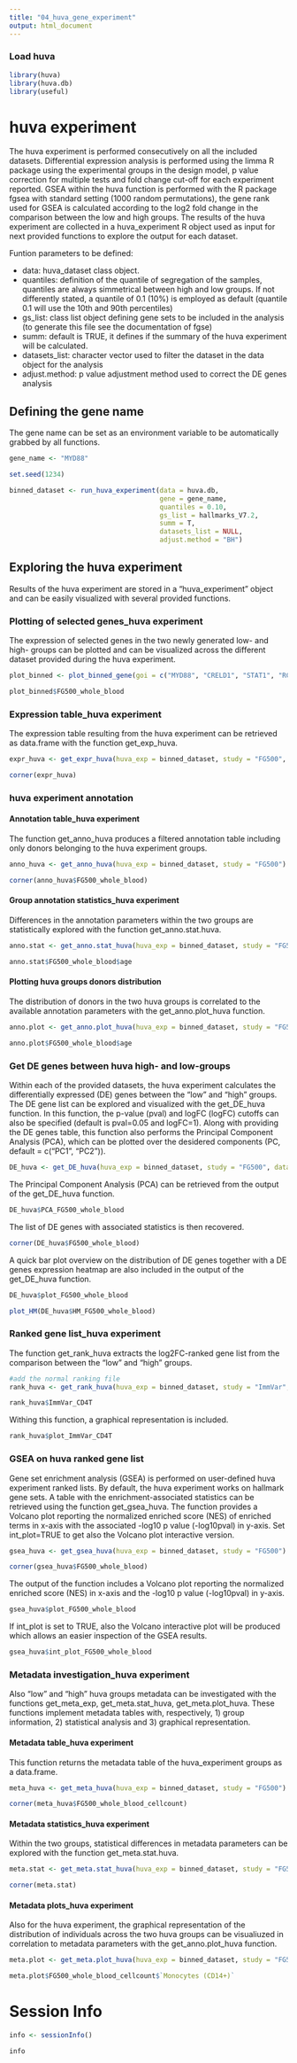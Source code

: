 ```yaml
---
title: "04_huva_gene_experiment"
output: html_document
---
```


### Load huva

```r
library(huva)
library(huva.db)
library(useful)
```

# huva experiment

The huva experiment is performed consecutively on all the included datasets. Differential expression analysis is performed using the limma R package using the experimental groups in the design model, p value correction for multiple tests and fold change cut-off for each experiment reported. GSEA within the huva function is performed with the R package fgsea with standard setting (1000 random permutations), the gene rank used for GSEA is calculated according to the log2 fold change in the comparison between the low and high groups. The results of the huva experiment are collected in a huva_experiment R object used as input for next provided functions to explore the output for each dataset.

Funtion parameters to be defined:

- data: huva_dataset class object.
- quantiles: definition of the quantile of segregation of the samples, quantiles are always simmetrical between high and low groups. If not differently stated, a quantile of 0.1 (10%) is employed as default (quantile 0.1 will use the 10th and 90th percentiles)
- gs_list: class list object defining gene sets to be included in the analysis (to generate this file see the documentation of fgse)
- summ: default is TRUE, it defines if the summary of the huva experiment will be calculated.
- datasets_list: character vector used to filter the dataset in the data object for the analysis
- adjust.method: p value adjustment method used to correct the DE genes analysis

## Defining the gene name

The gene name can be set as an environment variable to be automatically grabbed by all functions.

```r
gene_name <- "MYD88"
```

```r
set.seed(1234)

binned_dataset <- run_huva_experiment(data = huva.db, 
                                      gene = gene_name, 
                                      quantiles = 0.10, 
                                      gs_list = hallmarks_V7.2,
                                      summ = T, 
                                      datasets_list = NULL, 
                                      adjust.method = "BH")
```

## Exploring the huva experiment

Results of the huva experiment are stored in a "huva_experiment" object and can be easily visualized with several provided functions.

### Plotting of selected genes_huva experiment

The expression of selected genes in the two newly generated low- and high- groups can be plotted and can be visualized across the different dataset provided during the huva experiment.

```r
plot_binned <- plot_binned_gene(goi = c("MYD88", "CRELD1", "STAT1", "RCAN3"), huva_experiment = binned_dataset)

plot_binned$FG500_whole_blood
```

### Expression table_huva experiment

The expression table resulting from the huva experiment can be retrieved as data.frame with the function get_exp_huva.

```r
expr_huva <- get_expr_huva(huva_exp = binned_dataset, study = "FG500", dataset = "FG500_whole_blood")

corner(expr_huva)
```

### huva experiment annotation 

#### Annotation table_huva experiment

The function get_anno_huva produces a filtered annotation table including only donors belonging to the huva experiment groups.

```r
anno_huva <- get_anno_huva(huva_exp = binned_dataset, study = "FG500")

corner(anno_huva$FG500_whole_blood)
```

#### Group annotation statistics_huva experiment

Differences in the annotation parameters within the two groups are statistically explored with the function get_anno.stat.huva.

```r
anno.stat <- get_anno.stat_huva(huva_exp = binned_dataset, study = "FG500")

anno.stat$FG500_whole_blood$age
```

#### Plotting huva groups donors distribution

The distribution of donors in the two huva groups is correlated to the available annotation parameters with the get_anno.plot_huva function.

```r
anno.plot <- get_anno.plot_huva(huva_exp = binned_dataset, study = "FG500")

anno.plot$FG500_whole_blood$age 
```

### Get DE genes between huva high- and low-groups

Within each of the provided datasets, the huva experiment calculates the differentially expressed (DE) genes between the "low" and "high" groups. The DE gene list can be explored and visualized with the get_DE_huva function. In this function, the p-value (pval) and logFC (logFC) cutoffs can also be specified (default is pval=0.05 and logFC=1). Along with providing the DE genes table, this function also performs the Principal Component Analysis (PCA), which can be plotted over the desidered components (PC, default = c("PC1", "PC2")).

```r
DE_huva <- get_DE_huva(huva_exp = binned_dataset, study = "FG500", dataset = "FG500_whole_blood", pval = 0.001, logFC = 1)
```

The Principal Component Analysis (PCA) can be retrieved from the output of the get_DE_huva function.

```r
DE_huva$PCA_FG500_whole_blood
```

The list of DE genes with associated statistics is then recovered.

```r
corner(DE_huva$FG500_whole_blood)
```

A quick bar plot overview on the distribution of DE genes together with a DE genes expression heatmap are also included in the output of the get_DE_huva function.

```r
DE_huva$plot_FG500_whole_blood
```

```r
plot_HM(DE_huva$HM_FG500_whole_blood)
```

### Ranked gene list_huva experiment

The function get_rank_huva extracts the log2FC-ranked gene list from the comparison between the "low" and "high" groups.

```r
#add the normal ranking file
rank_huva <- get_rank_huva(huva_exp = binned_dataset, study = "ImmVar", dataset = NULL, n_top_genes = 5)

rank_huva$ImmVar_CD4T
```

Withing this function, a graphical representation is included.

```r
rank_huva$plot_ImmVar_CD4T
```

### GSEA on huva ranked gene list

Gene set enrichment analysis (GSEA) is performed on user-defined huva experiment ranked lists. By default, the huva experiment works on hallmark gene sets. A table with the enrichment-associated statistics can be retrieved using the function get_gsea_huva. The function provides a Volcano plot reporting the normalized enriched score (NES) of enriched terms in x-axis with the associated -log10 p value (-log10pval) in y-axis. Set int_plot=TRUE to get also the Volcano plot interactive version.

```r
gsea_huva <- get_gsea_huva(huva_exp = binned_dataset, study = "FG500")

corner(gsea_huva$FG500_whole_blood)
```

The output of the function includes a Volcano plot reporting the normalized enriched score (NES) in x-axis and the -log10 p value (-log10pval) in y-axis.

```r
gsea_huva$plot_FG500_whole_blood
```

If int_plot is set to TRUE, also the Volcano interactive plot will be produced which allows an easier inspection of the GSEA results.

```r
gsea_huva$int_plot_FG500_whole_blood
```

### Metadata investigation_huva experiment

Also "low" and "high" huva groups metadata can be investigated with the functions get_meta_exp, get_meta.stat_huva, get_meta.plot_huva. These functions implement metadata tables with, respectively, 1) group information, 2) statistical analysis and 3) graphical representation.

#### Metadata table_huva experiment

This function returns the metadata table of the huva_experiment groups as a data.frame.

```r
meta_huva <- get_meta_huva(huva_exp = binned_dataset, study = "FG500")

corner(meta_huva$FG500_whole_blood_cellcount)
```

#### Metadata statistics_huva experiment

Within the two groups, statistical differences in metadata parameters can be explored with the function get_meta.stat.huva.

```r
meta.stat <- get_meta.stat_huva(huva_exp = binned_dataset, study = "FG500", dataset = "FG500_whole_blood_cellcount")

corner(meta.stat)
```

#### Metadata plots_huva experiment

Also for the huva experiment, the graphical representation of the distribution of individuals across the two huva groups can be visualiuzed in correlation to metadata parameters with the get_anno.plot_huva function.

```r
meta.plot <- get_meta.plot_huva(huva_exp = binned_dataset, study = "FG500")

meta.plot$FG500_whole_blood_cellcount$`Monocytes (CD14+)`
```

# Session Info
```r
info <- sessionInfo()

info
```

